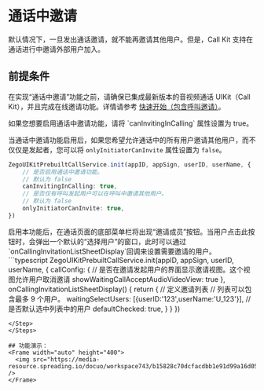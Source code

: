 # 通话中邀请

默认情况下，一旦发出通话邀请，就不能再邀请其他用户。但是，Call Kit 支持在通话进行中邀请外部用户加入。

## 前提条件

在实现“通话中邀请”功能之前，请确保已集成最新版本的音视频通话 UIKit（Call Kit），并且完成在线邀请功能。详情请参考 [快速开始（包含呼叫邀请）](./../Quick%20start%20(with%20call%20invitation).mdx)。

<Steps>
<Step title="启用功能">
如果您想要启用通话中邀请功能，请将 `canInvitingInCalling` 属性设置为 true。

当通话中邀请功能启用后，如果您希望允许通话中的所有用户邀请其他用户，而不仅仅是发起者，您可以将 `onlyInitiatorCanInvite` 属性设置为 `false`。

```typescript
ZegoUIKitPrebuiltCallService.init(appID, appSign, userID, userName, {
    // 是否启用通话中邀请功能。
    // 默认为 false
    canInvitingInCalling: true,
    // 是否仅有呼叫发起用户可以在呼叫中邀请其他用户。
    // 默认为 false
    onlyInitiatorCanInvite: true,
})
```
</Step>
<Step title="添加邀请用户">
启用本功能后，在通话页面的底部菜单栏将出现“邀请成员”按钮。当用户点击此按钮时，会弹出一个默认的“选择用户”的窗口，此时可以通过 `onCallingInvitationListSheetDisplay`回调来设置需要邀请的用户。
```typescript
ZegoUIKitPrebuiltCallService.init(appID, appSign, userID, userName, {
    callConfig: {
        // 是否在邀请发起用户的界面显示邀请视图。这个视图允许用户取消邀请
        showWaitingCallAcceptAudioVideoView: true
    },
    onCallingInvitationListSheetDisplay() {
        return {
            // 定义邀请列表
            // 列表可以包含最多 9 个用户。
            waitingSelectUsers: [{userID:'123',userName:'U_123'}],
            // 是否默认选中列表中的用户
            defaultChecked: true,
        }
    }
})

```
</Step>
</Steps>

## 功能演示：
<Frame width="auto" height="400">
  <img src="https://media-resource.spreading.io/docuo/workspace743/b15828c70dcfacdbb1e91d99a16d0514/913a0a334d.gif" />
</Frame>